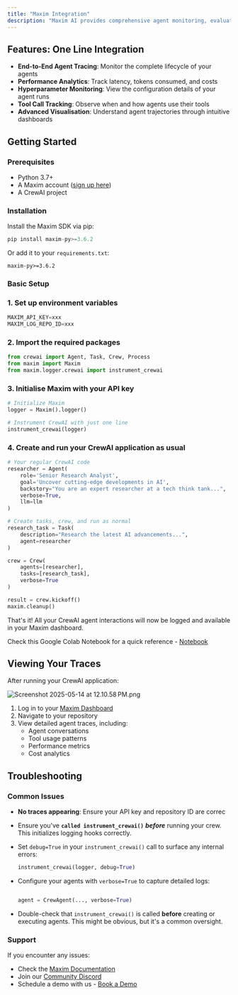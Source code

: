 ```yaml
---
title: "Maxim Integration"
description: "Maxim AI provides comprehensive agent monitoring, evaluation, and observability for your CrewAI applications. With Maxim's one-line integration, you can easily trace and analyse agent interactions, performance metrics, and more."
---
```


## Features: One Line Integration

- **End-to-End Agent Tracing**: Monitor the complete lifecycle of your agents
- **Performance Analytics**: Track latency, tokens consumed, and costs
- **Hyperparameter Monitoring**: View the configuration details of your agent runs
- **Tool Call Tracking**: Observe when and how agents use their tools
- **Advanced Visualisation**: Understand agent trajectories through intuitive dashboards

## Getting Started

### Prerequisites

- Python 3.7\+
- A Maxim account ([sign up here](https://app.getmaxim.ai/sign-up))
- A CrewAI project

### Installation

Install the Maxim SDK via pip:

```python
pip install maxim-py>=3.6.2
```

Or add it to your `requirements.txt`:

```
maxim-py>=3.6.2
```

### Basic Setup

### 1. Set up environment variables

```python
MAXIM_API_KEY=xxx
MAXIM_LOG_REPO_ID=xxx
```

### 2. Import the required packages

```python
from crewai import Agent, Task, Crew, Process
from maxim import Maxim
from maxim.logger.crewai import instrument_crewai
```

### 3. Initialise Maxim with your API key

```python
# Initialize Maxim
logger = Maxim().logger()

# Instrument CrewAI with just one line
instrument_crewai(logger)
```

### 4. Create and run your CrewAI application as usual

```python
# Your regular CrewAI code
researcher = Agent(
    role='Senior Research Analyst',
    goal='Uncover cutting-edge developments in AI',
    backstory="You are an expert researcher at a tech think tank...",
    verbose=True,
    llm=llm
)

# Create tasks, crew, and run as normal
research_task = Task(
    description="Research the latest AI advancements...",
    agent=researcher
)

crew = Crew(
    agents=[researcher],
    tasks=[research_task],
    verbose=True
)

result = crew.kickoff()
maxim.cleanup()
```

That's it\! All your CrewAI agent interactions will now be logged and available in your Maxim dashboard.

Check this Google Colab Notebook for a quick reference - [Notebook](https://colab.research.google.com/drive/1ZKIZWsmgQQ46n8TH9zLsT1negKkJA6K8?usp=sharing)

## Viewing Your Traces

After running your CrewAI application:

![Screenshot 2025-05-14 at 12.10.58 PM.png](/images/Screenshot2025-05-14at12.10.58PM.png)

1. Log in to your [Maxim Dashboard](https://getmaxim.ai/dashboard)
2. Navigate to your repository
3. View detailed agent traces, including:
   - Agent conversations
   - Tool usage patterns
   - Performance metrics
   - Cost analytics

## Troubleshooting

### Common Issues

- **No traces appearing**: Ensure your API key and repository ID are correc
- Ensure you've **`called instrument_crewai()`** **_before_** running your crew. This initializes logging hooks correctly.
- Set `debug=True` in your `instrument_crewai()` call to surface any internal errors:

  ```python
  instrument_crewai(logger, debug=True)
  ```
- Configure your agents with `verbose=True` to capture detailed logs:

  ```python
  
  agent = CrewAgent(..., verbose=True)
  ```
- Double-check that `instrument_crewai()` is called **before** creating or executing agents. This might be obvious, but it's a common oversight.

### Support

If you encounter any issues:

- Check the [Maxim Documentation](https://docs.getmaxim.ai/)
- Join our [Community Discord](https://discord.gg/rZUhKF8u)
- Schedule a demo with us - [<u>Book a Demo</u>](https://www.getmaxim.ai/demo)